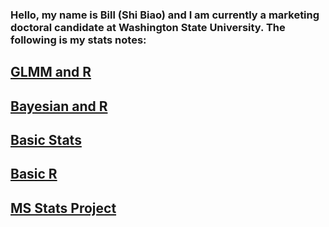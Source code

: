 
### Hello, my name is Bill (Shi Biao) and I am currently a marketing doctoral candidate at Washington State University. The following is my stats notes:

## [GLMM and R](https://williamdingpullman.github.io/glmm/)

## [Bayesian and R](https://williamdingpullman.github.io/baye/)

## [Basic Stats](https://williamdingpullman.github.io/basicstats/)

## [Basic R](https://williamdingpullman.github.io/basicr/)

## [MS Stats Project](https://williamdingpullman.github.io/myproject/)